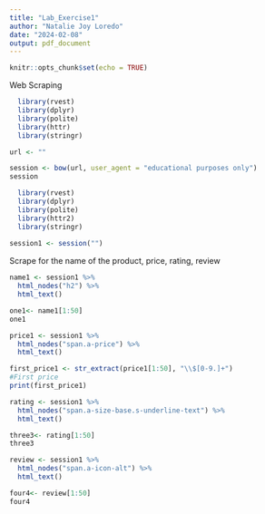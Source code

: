 ```yaml
---
title: "Lab_Exercise1"
author: "Natalie Joy Loredo"
date: "2024-02-08"
output: pdf_document
---
```


```r
knitr::opts_chunk$set(echo = TRUE)
```
Web Scraping
```r
  library(rvest)
  library(dplyr)
  library(polite)
  library(httr)
  library(stringr)

url <- ""

session <- bow(url, user_agent = "educational purposes only")
session

```

```r
  library(rvest)
  library(dplyr)
  library(polite)
  library(httr2)
  library(stringr)
 
session1 <- session("")

```
Scrape for the name of the product, price, rating, review
```r
name1 <- session1 %>%
  html_nodes("h2") %>%
  html_text()

one1<- name1[1:50]
one1

price1 <- session1 %>%
  html_nodes("span.a-price") %>%
  html_text()

first_price1 <- str_extract(price1[1:50], "\\$[0-9.]+")
#First price
print(first_price1)

rating <- session1 %>%
  html_nodes("span.a-size-base.s-underline-text") %>%
  html_text()

three3<- rating[1:50]
three3

review <- session1 %>%
  html_nodes("span.a-icon-alt") %>%
  html_text()

four4<- review[1:50]
four4
```


